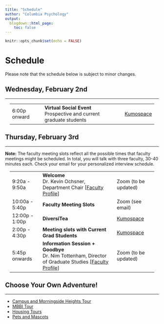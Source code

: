 ```yaml
---
title: "Schedule"
author: "Columbia Psychology"
output:
  blogdown::html_page:
    toc: false
---
```


```r
knitr::opts_chunk$set(echo = FALSE)
```

# Schedule

Please note that the schedule below is subject to minor changes.

## Wednesday, February 2nd

---

<div class="row" style="padding-left: 15px; padding-right: 15px;">
<table class="table table-striped">
<tr><td>6:00p onward</td><td><b>Virtual Social Event</b><br>Prospective and current graduate students</td><td>[Kumospace](https://www.kumospace.com/columbia-psych-2023){target="_blank"}</td></tr>
</table>
</div>

## Thursday, February 3rd

---

<p>
<b>Note:</b> The faculty meeting slots reflect all the possible times that faculty meetings might be scheduled. In total, you will talk with three faculty, 30-40 minutes each. Check your email for your personalized interview schedule. 

<p>
<p>
<div class="row" style="padding-left: 15px; padding-right: 15px;">
<table class="table table-striped">
<tr><td>9:20a - 9:50a</td><td><b>Welcome</b><br>Dr. Kevin Ochsner, Department Chair [<a href="https://psychology.columbia.edu/content/kevin-ochsner" target="_blank">Faculty Profile</a>]</td><td>Zoom (to be updated)</td></tr>
<tr><td>10:00a - 5:40p</td><td><b>Faculty Meeting Slots </b></td><td>Zoom (see email)</td></tr>
<tr><td>12:00p - 1:00p</td><td><b>DiversiTea </b></td><td>[Kumospace](https://www.kumospace.com/columbia-psych-2023){target="_blank"}</td></tr>
<tr><td>2:00p - 4:30p</td><td><b> Meeting slots with Current Grad Students </b></td><td>[Kumospace](https://www.kumospace.com/columbia-psych-2023){target="_blank"}</td></tr>
<tr><td>5:45p onwards </td><td><b>Information Session + Goodbye </b><br>Dr. Nim Tottenham, Director of Graduate Studies [<a href="https://psychology.columbia.edu/content/nim-tottenham" target="_blank">Faculty Profile</a>]</td><td>Zoom (to be updated)</td></tr>
</table>
</div>

## Choose Your Own Adventure!

---

- [Campus and Morningside Heights Tour](/tour#campus-and-morningside-heights)
- [MBBI Tour](/tour#mbbi)
- [Housing Tours](/tour#housing)
- [Pets and Mascots](/pets)